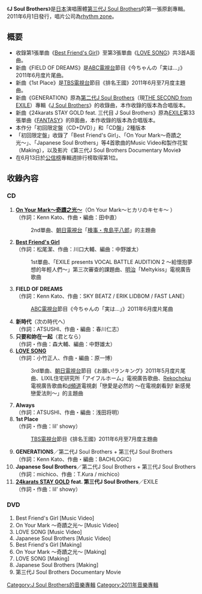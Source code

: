 {{unreferenced|time=2014-12-27T12:33:59+00:00}}
{{Infobox Album 
| Name           = J Soul Brothers
| Cover          = Sdmjsb jsb cdonly.jpg
| Type           = [[錄音室專輯|錄音室專輯]]
| Artist         = [[J_Soul_Brothers|第三代 J Soul Brothers]]
| Released       = 2011年6月1日
| Recorded       = 2010年 - 2011年
| Genre          = [[J-POP|J-POP]]
| Length         = 
| Label          = [[rhythm_zone|rhythm zone]]
| Producer       = [[五十嵐廣行|EXILE HIRO]] 
| Chart position = * 週榜第3位（[[Oricon|Oricon]]）
* 2013年度年榜第51名
| Certification  = * 金（[[日本唱片協會|日本唱片協會]]）
| Last album     = 
| This album     = '''J Soul Brothers'''<br />（2011年）
| Next album     = [[TRIBAL_SOUL|TRIBAL SOUL]]<br />（2011年）
| Misc           = {{Singles
| Name           = J Soul Brothers
| Type           = 錄音室專輯
| single 1       = [[Best_Friend's_Girl|Best Friend's Girl]]
| single 1 date  = 2010年11月10日
| single 2       = [[On_Your_Mark〜奇蹟之光〜|On Your Mark〜奇蹟之光〜]]
| single 2 date  = 2010年12月1日
| single 3       = [[LOVE_SONG_(第三代J_Soul_Brothers單曲)|LOVE SONG]]
| single 3 date  = 2011年5月11日
}}
}}
《'''J Soul Brothers'''》是[[日本|日本]]演唱團體[[J_Soul_Brothers|第三代J Soul Brothers]]的第一張原創專輯。2011年6月1日發行，唱片公司為[[rhythm_zone|rhythm zone]]。

== 概要 ==
* 收錄第1張單曲《[[Best_Friend's_Girl|Best Friend's Girl]]》至第3張單曲《[[LOVE_SONG_(第三代J_Soul_Brothers單曲)|LOVE SONG]]》共3首A面曲。
* 新曲《FIELD OF DREAMS》是[[朝日電視台|ABC電視台]]節目《今ちゃんの「実は…」》2011年6月度片尾曲。
* 新曲《1st Place》是[[TBS電視台|TBS電視台]]節目《排名王國》2011年6月至7月度主題曲。
* 新曲《GENERATION》原為[[J_Soul_Brothers|第二代J Soul Brothers]]（現[[THE_SECOND_from_EXILE|THE SECOND from EXILE]]）專輯《[[J_Soul_Brothers_(J_Soul_Brothers專輯)|J Soul Brothers]]》的收錄曲，本作收錄的版本為合唱版本。
* 新曲《24karats STAY GOLD feat. 三代目 J Soul Brothers》原為[[EXILE|EXILE]]第33張單曲《[[FANTASY_(EXILE單曲)|FANTASY]]》的B面曲，本作收錄的版本為合唱版本。
* 本作分「初回限定盤（CD+DVD）」和「CD盤」2種版本
* 「初回限定盤」收錄了「Best Friend's Girl」、「On Your Mark〜奇蹟之光〜」、「Japanese Soul Brothers」等4首歌曲的Music Video和製作花絮（Making），以及影片《第三代J Soul Brothers Documentary Movie》
* 在6月13日於[[公信榜|公信榜]]專輯週排行榜取得第1位。

== 收錄內容 ==
=== CD ===
# '''[[On_Your_Mark〜奇蹟之光〜|On Your Mark〜奇蹟之光〜]]'''（On Your Mark〜ヒカリのキセキ〜 ）<br/>（作詞：Kenn Kato、作曲・編曲：田中直）
#:2nd單曲、[[朝日電視台|朝日電視台]]「[[検事・鬼島平八郎|検事・鬼島平八郎]]」的主題曲
# '''[[Best_Friend's_Girl|Best Friend's Girl]]'''<br/>（作詞：松尾潔、作曲：川口大輔、編曲：中野雄太）
#:1st單曲、「EXILE presents VOCAL BATTLE AUDITION 2 〜給懷抱夢想的年輕人們〜」第三次審查的課題曲、[[明治|明治]]「Meltykiss」電視廣告歌曲
#'''FIELD OF DREAMS'''<br/>（作詞：Kenn Kato、作曲：SKY BEATZ / ERIK LIDBOM / FAST LANE）
#:[[朝日電視台|ABC電視台]]節目《今ちゃんの「実は…」》2011年6月度片尾曲
# '''新時代'''（次の時代へ）<br/>（作詞：ATSUSHI、作曲・編曲：春川仁志）
#'''只要和妳在一起'''（君となら）<br/>（作詞・作曲：森大輔、編曲：中野雄太）
# '''[[LOVE_SONG_(第三代J_Soul_Brothers單曲)|LOVE SONG]]'''<br/>（作詞：小竹正人、作曲・編曲：原一博）
#:3rd單曲、[[朝日電視台|朝日電視台]]節目《お願い!ランキング》2011年5月度片尾曲、LIXIL住宅研究所「アイフルホーム」電視廣告歌曲、[[Rekochoku|Rekochoku]]電視廣告歌曲和[[NTT_DOCOMO|d頻道]]電視劇「戀愛是必然的 〜在電視劇看到! 新感覺戀愛法則〜」的主題曲
#'''Always'''<br/>（作詞：ATSUSHI、作曲・編曲：浅田将明）
# '''1st Place'''<br/>（作詞・作曲：lil' showy）
#:[[TBS電視台|TBS電視台]]節目《排名王國》2011年6月至7月度主題曲
#'''GENERATIONS'''／第二代J Soul Brothers + 第三代J Soul Brothers<br/>（作詞：Kenn Kato、作曲・編曲：BACHLOGIC）
#'''Japanese Soul Brothers'''／第二代J Soul Brothers + 第三代J Soul Brothers<br/>（作詞：michico、作曲：T.Kura / michico）
#'''[[FANTASY_(EXILE單曲)|24karats STAY GOLD]] feat. 第三代J Soul Brothers'''／EXILE<br/>（作詞・作曲：lil' showy）

=== DVD ===
# Best Friend's Girl [Music Video]
# On Your Mark 〜奇蹟之光〜 [Music Video]
# LOVE SONG [Music Video]
# Japanese Soul Brothers [Music Video]
# Best Friend's Girl [Making]
# On Your Mark 〜奇蹟之光〜 [Making]
# LOVE SONG [Making]
# Japanese Soul Brothers [Making]
# 第三代J Soul Brothers Documentary Movie


{{J Soul Brothers}}


{{DEFAULTSORT:J Soul Brothers}}
[[Category:J_Soul_Brothers的音樂專輯|Category:J Soul Brothers的音樂專輯]]
[[Category:2011年音樂專輯|Category:2011年音樂專輯]]